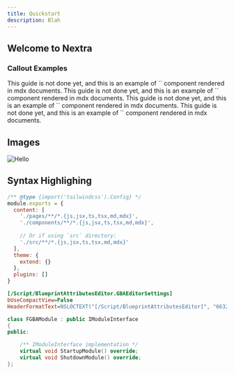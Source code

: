 ```yaml
---
title: Quickstart
description: Blah
---
```



## Welcome to Nextra

### Callout Examples


<Callout type="default">
  This guide is not done yet, and this is an example of `<Callout />` component rendered in mdx documents.
</Callout>

<Callout type="info">
  This guide is not done yet, and this is an example of `<Callout type="info" />` component rendered in mdx documents.
</Callout>

<Callout type="warning">
  This guide is not done yet, and this is an example of `<Callout type="warning" />` component rendered in mdx documents.
</Callout>

<Callout type="error">
  This guide is not done yet, and this is an example of `<Callout type="error" />` component rendered in mdx documents.
</Callout>

## Images

![Hello](./T_BlueprintEditor.png)

## Syntax Highlighing


```js filename="tailwind.config.js" showLineNumbers
/** @type {import('tailwindcss').Config} */
module.exports = {
  content: [
    './pages/**/*.{js,jsx,ts,tsx,md,mdx}',
    './components/**/*.{js,jsx,ts,tsx,md,mdx}',
 
    // Or if using `src` directory:
    './src/**/*.{js,jsx,ts,tsx,md,mdx}'
  ],
  theme: {
    extend: {}
  },
  plugins: []
}
```

```ini filename="config/DefaultGame.ini"
[/Script/BlueprintAttributesEditor.GBAEditorSettings]
bUseCompactView=False
HeaderFormatText=NSLOCTEXT("[/Script/BlueprintAttributesEditor]", "66324208429F69E6BC5C6281BEF3C7CF", "🙌 Attribute Value: {0} 🚀😂")
```

```cpp filename="UMyClass.h"
class FGBAModule : public IModuleInterface
{
public:

	/** IModuleInterface implementation */
	virtual void StartupModule() override;
	virtual void ShutdownModule() override;
};

```